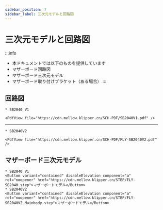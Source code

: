 ```yaml
---
sidebar_position: 7
sidebar_label: 三次元モデルと回路図
---
```


# 三次元モデルと回路図

:::info
* 本ドキュメントでは以下のものを提供しています
* マザーボード回路図
* マザーボード三次元モデル
* マザーボード取り付けブラケット（ある場合）
:::

## 回路図
    * SB2040 V1

    <PdfView file="https://cdn.mellow.klipper.cn/SCH-PDF/SB2040V1.pdf" />

----

    * SB2040V2

    <PdfView file="https://cdn.mellow.klipper.cn/SCH-PDF/FLY-SB2040V2.pdf" />


## マザーボード三次元モデル
    * SB2040 V1
    <Button variant="contained" disableElevation component="a" rel="noopener" href="https://cdn.mellow.klipper.cn/STEP/FLY-SB2040.step">マザーボードモデル</Button>
    * SB2040V2
    <Button variant="contained" disableElevation component="a" rel="noopener" href="https://cdn.mellow.klipper.cn/STEP/FLY-SB2040V2_Mainbody.step">マザーボードモデル</Button>
